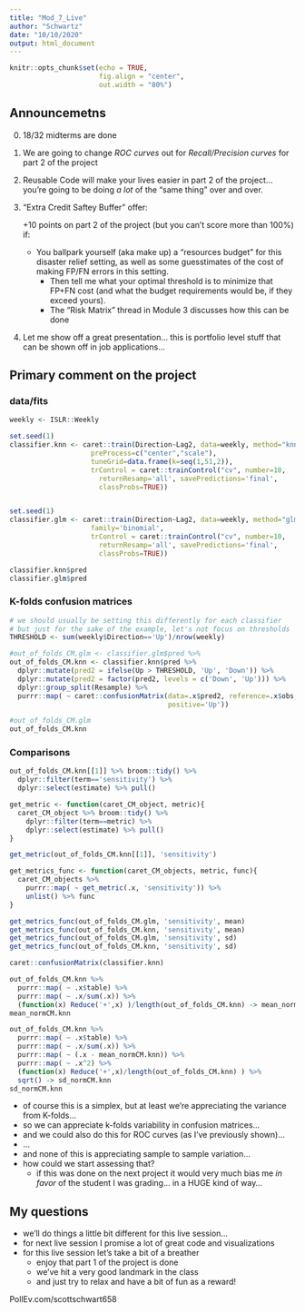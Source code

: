 ```yaml
---
title: "Mod_7_Live"
author: "Schwartz"
date: "10/10/2020"
output: html_document
---
```


```r
knitr::opts_chunk$set(echo = TRUE,
                      fig.align = "center",
                      out.width = "80%")
```

## Announcemetns
0. 18/32 midterms are done
1. We are going to change *ROC curves* out for *Recall/Precision curves* for
   part 2 of the project 
2. Reusable Code will make your lives easier in part 2 of the project...
   you're going to be doing *a lot* of the "same thing" over and over.
3. "Extra Credit Saftey Buffer" offer:

   +10 points on part 2 of the project (but you can't score more than 100%) if:
  
   - You ballpark yourself (aka make up) a "resources budget" 
     for this disaster relief setting, as well as some guesstimates of 
     the cost of making FP/FN errors in this setting.
     - Then tell me what your optimal threshold is to minimize that FP+FN cost 
       (and what the budget requirements would be, if they exceed yours).
     - The "Risk Matrix" thread in Module 3 discusses how this can be done  
     
4. Let me show off a great presentation... this is portfolio level stuff 
   that can be shown off in job applications... 

## Primary comment on the project

### data/fits

```r
weekly <- ISLR::Weekly

set.seed(1)
classifier.knn <- caret::train(Direction~Lag2, data=weekly, method="knn", 
                    preProcess=c("center","scale"), 
                    tuneGrid=data.frame(k=seq(1,51,2)),
                    trControl = caret::trainControl("cv", number=10, 
                      returnResamp='all', savePredictions='final',
                      classProbs=TRUE))


set.seed(1)
classifier.glm <- caret::train(Direction~Lag2, data=weekly, method="glm", 
                    family='binomial',
                    trControl = caret::trainControl("cv", number=10, 
                      returnResamp='all', savePredictions='final',
                      classProbs=TRUE))

classifier.knn$pred
classifier.glm$pred
```

### K-folds confusion matrices

```r
# we should usually be setting this differently for each classifier 
# but just for the sake of the example, let's not focus on thresholds
THRESHOLD <- sum(weekly$Direction=='Up')/nrow(weekly) 

#out_of_folds_CM.glm <- classifier.glm$pred %>%
out_of_folds_CM.knn <- classifier.knn$pred %>%
  dplyr::mutate(pred2 = ifelse(Up > THRESHOLD, 'Up', 'Down')) %>%
  dplyr::mutate(pred2 = factor(pred2, levels = c('Down', 'Up'))) %>%
  dplyr::group_split(Resample) %>%
  purrr::map( ~ caret::confusionMatrix(data=.x$pred2, reference=.x$obs, 
                                       positive='Up'))

#out_of_folds_CM.glm
out_of_folds_CM.knn
```

### Comparisons

```r

out_of_folds_CM.knn[[1]] %>% broom::tidy() %>% 
  dplyr::filter(term=='sensitivity') %>%
  dplyr::select(estimate) %>% pull()

get_metric <- function(caret_CM_object, metric){
  caret_CM_object %>% broom::tidy() %>% 
    dplyr::filter(term==metric) %>%
    dplyr::select(estimate) %>% pull()
}

get_metric(out_of_folds_CM.knn[[1]], 'sensitivity')

get_metrics_func <- function(caret_CM_objects, metric, func){
  caret_CM_objects %>% 
    purrr::map( ~ get_metric(.x, 'sensitivity')) %>%
    unlist() %>% func
}

get_metrics_func(out_of_folds_CM.glm, 'sensitivity', mean)
get_metrics_func(out_of_folds_CM.knn, 'sensitivity', mean)
get_metrics_func(out_of_folds_CM.glm, 'sensitivity', sd)
get_metrics_func(out_of_folds_CM.knn, 'sensitivity', sd)

```

```r
caret::confusionMatrix(classifier.knn)

out_of_folds_CM.knn %>% 
  purrr::map( ~ .x$table) %>% 
  purrr::map( ~ .x/sum(.x)) %>% 
  (function(x) Reduce('+',x) )/length(out_of_folds_CM.knn) -> mean_normCM.knn
mean_normCM.knn

out_of_folds_CM.knn %>% 
  purrr::map( ~ .x$table) %>% 
  purrr::map( ~ .x/sum(.x)) %>% 
  purrr::map( ~ (.x - mean_normCM.knn)) %>% 
  purrr::map( ~ .x^2) %>% 
  (function(x) Reduce('+',x)/length(out_of_folds_CM.knn) ) %>% 
  sqrt() -> sd_normCM.knn
sd_normCM.knn

```
- of course this is a simplex, but at least we're appreciating the variance 
  from K-folds...
- so we can appreciate k-folds variability in confusion matrices...
- and we could also do this for ROC curves (as I've previously shown)...
- ... 
- and none of this is appreciating sample to sample variation...
- how could we start assessing that? 
  - if this was done on the next project it would very much bias me *in favor*
    of the student I was grading... in a HUGE kind of way...
  
## My questions

- we'll do things a little bit different for this live session...
- for next live session I promise a lot of great code and visualizations
- for this live session let's take a bit of a breather
  - enjoy that part 1 of the project is done
  - we've hit a very good landmark in the class
  - and just try to relax and have a bit of fun as a reward!

PollEv.com/scottschwart658

